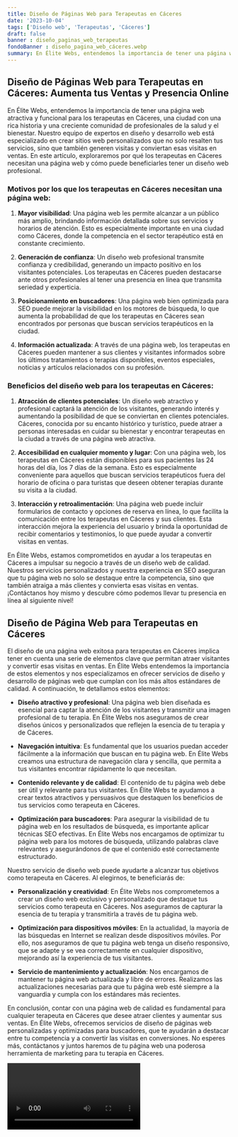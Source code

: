 ```yaml
---
title: Diseño de Páginas Web para Terapeutas en Cáceres
date: '2023-10-04'
tags: ['Diseño web', 'Terapeutas', 'Cáceres']
draft: false
banner : diseño_paginas_web_terapeutas
fondoBanner : diseño_pagina_web_cáceres.webp
summary: En Élite Webs, entendemos la importancia de tener una página web atractiva y funcional para los terapeutas en Cáceres, una ciudad con una rica historia y una creciente comunidad de profesionales de la salud y el bienestar. Nuestro equipo de expertos en diseño y desarrollo web está especializado en crear sitios web personalizados que no solo resalten tus servicios, sino que también generen visitas y conviertan esas visitas en ventas. En este artículo, exploraremos por qué los terapeutas en Cáceres necesitan una página web y cómo puede beneficiarles tener un diseño web profesional.
---
```


## Diseño de Páginas Web para Terapeutas en Cáceres: Aumenta tus Ventas y Presencia Online 

En Élite Webs, entendemos la importancia de tener una página web atractiva y funcional para los terapeutas en Cáceres, una ciudad con una rica historia y una creciente comunidad de profesionales de la salud y el bienestar. Nuestro equipo de expertos en diseño y desarrollo web está especializado en crear sitios web personalizados que no solo resalten tus servicios, sino que también generen visitas y conviertan esas visitas en ventas. En este artículo, exploraremos por qué los terapeutas en Cáceres necesitan una página web y cómo puede beneficiarles tener un diseño web profesional.

### Motivos por los que los terapeutas en Cáceres necesitan una página web:

1. **Mayor visibilidad**: Una página web les permite alcanzar a un público más amplio, brindando información detallada sobre sus servicios y horarios de atención. Esto es especialmente importante en una ciudad como Cáceres, donde la competencia en el sector terapéutico está en constante crecimiento.

2. **Generación de confianza**: Un diseño web profesional transmite confianza y credibilidad, generando un impacto positivo en los visitantes potenciales. Los terapeutas en Cáceres pueden destacarse ante otros profesionales al tener una presencia en línea que transmita seriedad y experticia.

3. **Posicionamiento en buscadores**: Una página web bien optimizada para SEO puede mejorar la visibilidad en los motores de búsqueda, lo que aumenta la probabilidad de que los terapeutas en Cáceres sean encontrados por personas que buscan servicios terapéuticos en la ciudad.

4. **Información actualizada**: A través de una página web, los terapeutas en Cáceres pueden mantener a sus clientes y visitantes informados sobre los últimos tratamientos o terapias disponibles, eventos especiales, noticias y artículos relacionados con su profesión.

### Beneficios del diseño web para los terapeutas en Cáceres:

1. **Atracción de clientes potenciales**: Un diseño web atractivo y profesional captará la atención de los visitantes, generando interés y aumentando la posibilidad de que se conviertan en clientes potenciales. Cáceres, conocida por su encanto histórico y turístico, puede atraer a personas interesadas en cuidar su bienestar y encontrar terapeutas en la ciudad a través de una página web atractiva.

2. **Accesibilidad en cualquier momento y lugar**: Con una página web, los terapeutas en Cáceres están disponibles para sus pacientes las 24 horas del día, los 7 días de la semana. Esto es especialmente conveniente para aquellos que buscan servicios terapéuticos fuera del horario de oficina o para turistas que deseen obtener terapias durante su visita a la ciudad.

3. **Interacción y retroalimentación**: Una página web puede incluir formularios de contacto y opciones de reserva en línea, lo que facilita la comunicación entre los terapeutas en Cáceres y sus clientes. Esta interacción mejora la experiencia del usuario y brinda la oportunidad de recibir comentarios y testimonios, lo que puede ayudar a convertir visitas en ventas.

En Élite Webs, estamos comprometidos en ayudar a los terapeutas en Cáceres a impulsar su negocio a través de un diseño web de calidad. Nuestros servicios personalizados y nuestra experiencia en SEO aseguran que tu página web no solo se destaque entre la competencia, sino que también atraiga a más clientes y convierta esas visitas en ventas. ¡Contáctanos hoy mismo y descubre cómo podemos llevar tu presencia en línea al siguiente nivel!

<GifSeo />

<Cta />

## Diseño de Página Web para Terapeutas en Cáceres

El diseño de una página web exitosa para terapeutas en Cáceres implica tener en cuenta una serie de elementos clave que permitan atraer visitantes y convertir esas visitas en ventas. En Élite Webs entendemos la importancia de estos elementos y nos especializamos en ofrecer servicios de diseño y desarrollo de páginas web que cumplan con los más altos estándares de calidad. A continuación, te detallamos estos elementos:

- **Diseño atractivo y profesional**: Una página web bien diseñada es esencial para captar la atención de los visitantes y transmitir una imagen profesional de tu terapia. En Élite Webs nos aseguramos de crear diseños únicos y personalizados que reflejen la esencia de tu terapia y de Cáceres.

- **Navegación intuitiva**: Es fundamental que los usuarios puedan acceder fácilmente a la información que buscan en tu página web. En Élite Webs creamos una estructura de navegación clara y sencilla, que permita a tus visitantes encontrar rápidamente lo que necesitan.

- **Contenido relevante y de calidad**: El contenido de tu página web debe ser útil y relevante para tus visitantes. En Élite Webs te ayudamos a crear textos atractivos y persuasivos que destaquen los beneficios de tus servicios como terapeuta en Cáceres.

- **Optimización para buscadores**: Para asegurar la visibilidad de tu página web en los resultados de búsqueda, es importante aplicar técnicas SEO efectivas. En Élite Webs nos encargamos de optimizar tu página web para los motores de búsqueda, utilizando palabras clave relevantes y asegurándonos de que el contenido esté correctamente estructurado.

Nuestro servicio de diseño web puede ayudarte a alcanzar tus objetivos como terapeuta en Cáceres. Al elegirnos, te beneficiarás de:

- **Personalización y creatividad**: En Élite Webs nos comprometemos a crear un diseño web exclusivo y personalizado que destaque tus servicios como terapeuta en Cáceres. Nos aseguramos de capturar la esencia de tu terapia y transmitirla a través de tu página web.

- **Optimización para dispositivos móviles**: En la actualidad, la mayoría de las búsquedas en Internet se realizan desde dispositivos móviles. Por ello, nos aseguramos de que tu página web tenga un diseño responsivo, que se adapte y se vea correctamente en cualquier dispositivo, mejorando así la experiencia de tus visitantes.

- **Servicio de mantenimiento y actualización**: Nos encargamos de mantener tu página web actualizada y libre de errores. Realizamos las actualizaciones necesarias para que tu página web esté siempre a la vanguardia y cumpla con los estándares más recientes.

En conclusión, contar con una página web de calidad es fundamental para cualquier terapeuta en Cáceres que desee atraer clientes y aumentar sus ventas. En Élite Webs, ofrecemos servicios de diseño de páginas web personalizadas y optimizadas para buscadores, que te ayudarán a destacar entre tu competencia y a convertir las visitas en conversiones. No esperes más, contáctanos y juntos haremos de tu página web una poderosa herramienta de marketing para tu terapia en Cáceres.

<Video />

<CtaBot job='Terapeutas' city='Cáceres'/>

<Gmaps query='Cáceres+españa+maps' />